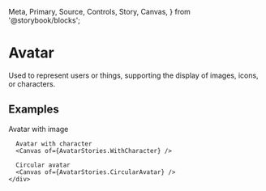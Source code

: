   Meta,
  Primary,
  Source,
  Controls,
  Story,
  Canvas,
} from '@storybook/blocks';


<Meta of={AvatarStories} />

# Avatar
Used to represent users or things, supporting the display of images, icons, or characters.

<Primary />
<Controls />

## Examples

<div className="story-layout-ex">
  <div className="story-layout-ex--section">
    <div className="story-card-ex">
      Avatar with image
      <Canvas of={AvatarStories.WithImage} />

      Avatar with character
      <Canvas of={AvatarStories.WithCharacter} />

      Circular avatar
      <Canvas of={AvatarStories.CircularAvatar} />  
    </div>
  </div>
</div>
